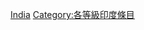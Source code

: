 {{Emptycat}}
{{Articles by Quality|topic=印度|project=印度|format=toc}}

[[Category:小作品级条目|India]]
[[Category:各等級印度條目‎|Category:各等級印度條目‎]]
